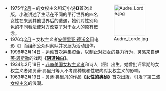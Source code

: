 <div style="float:right;margin-left:0.5em;">
[[Image:Audre_Lorde.jpg|100x100px]]
</div>
*1975年[[2月|2月]] – {{link-en|乔安娜·拉斯|Joanna Russ}}的女权主义科幻小说'''《{{link-en|女性男人|The Female Man}}》'''首次出版，小说讲述了生活在不同的平行世界的四名女性在来到其他世界后的遭遇，她们对性别角色的不同看法使对方改变了对于女人的原有概念。
*1976年[[2月|2月]] – 女权主义者[[安德里亚·德沃金|安德里亚·德沃金]]因电影《{{link-en|严惩|Snuff (film)}}》而组织公众纠察队并发展为活动团体'''{{link-en|妇女反制色情组织|Women Against Pornography}}'''。
*1998年2月14日 – {{link-en|V-Day|V-Day}}运动首次筹集资金，以制止[[对妇女的暴力行为|对妇女的暴力行为]]，灵感来自[[伊芙·恩斯勒|伊芙·恩斯勒]]的戏剧'''《[[阴道独白|阴道独白]]》'''。
*1934年2月18日 – [[非裔美国人|非裔美国]][[女权主义|女权主义者]]和诗人'''{{link-en|奥德瑞·洛德|Audre Lorde}}'''（图）出生，她曾批评早期的女权主义者如贝蒂·弗里丹等人不考虑种族和性取向对女权主义的影响。
*1963年2月19日 – [[贝蒂·弗里丹|贝蒂·弗里丹]]的作品'''《[[女性的奥秘|女性的奥秘]]》'''首次出版，引发了[[第二波女权主义|第二波女权主义]]的浪潮。